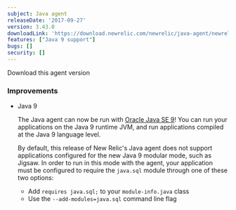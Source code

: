 ```yaml
---
subject: Java agent
releaseDate: '2017-09-27'
version: 3.43.0
downloadLink: 'https://download.newrelic.com/newrelic/java-agent/newrelic-agent/3.43.0/'
features: ["Java 9 support"]
bugs: []
security: []
---
```

<ButtonGroup>
  <ButtonLink
    role="button"
    to="https://download.newrelic.com/newrelic/java-agent/newrelic-agent/3.43.0/"
    variant="primary"
  >
    Download this agent version
  </ButtonLink>
</ButtonGroup>

### Improvements

* Java 9

  The Java agent can now be run with [Oracle Java SE 9](https://docs.newrelic.com/docs/agents/java-agent/getting-started/compatibility-requirements-java-agent#jvm)! You can run your applications on the Java 9 runtime JVM, and run applications compiled at the Java 9 language level.

  By default, this release of New Relic's Java agent does not support applications configured for the new Java 9 modular mode, such as Jigsaw. In order to run in this mode with the agent, your application must be configured to require the `java.sql` module through one of these two options:

  * Add `requires java.sql;` to your `module-info.java` class
  * Use the `--add-modules=java.sql` command line flag
